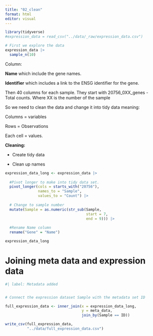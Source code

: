 ```yaml
---
title: "02_clean"
format: html
editor: visual
---
```


```r
library(tidyverse)
#expression_data = read_csv("../data/_raw/expression_data.csv")

```

```r
# First we explore the data
expression_data |> 
  sample_n(10)
```

Column:

**Name** which include the gene names.

**Identifier** which includes a link to the ENSG identifier for the gene.

Then 40 columns for each sample. They start with 20756_0XX_genes - Total counts. Where XX is the number of the sample

So we need to clean the data and change it into tidy data meaning:

Columns = variables

Rows = Observations

Each cell = values.

**Cleaning:**

-   Create tidy data

-   Clean up names

```r
expression_data_long <- expression_data |> 
  
  #Pivot longer to make into tidy data set.
  pivot_longer(cols = starts_with("20756"),
               names_to = "Sample",
               values_to = "Count") |>
  
  # Change to sample number
  mutate(Sample = as.numeric(str_sub(Sample, 
                                     start = 7, 
                                     end = 9))) |>  
  
  #Rename Name column 
  rename("Gene" = "Name")

expression_data_long
```

# Joining meta data and expression data

```r
#| label: Metadata added


# Connect the expression dataset Sample with the metadata set ID

full_expression_data <- inner_join(x = expression_data_long, 
                                   y = meta_data, 
                                   join_by(Sample == ID))

write_csv(full_expression_data, 
          "../data/full_expression_data.csv")

```
